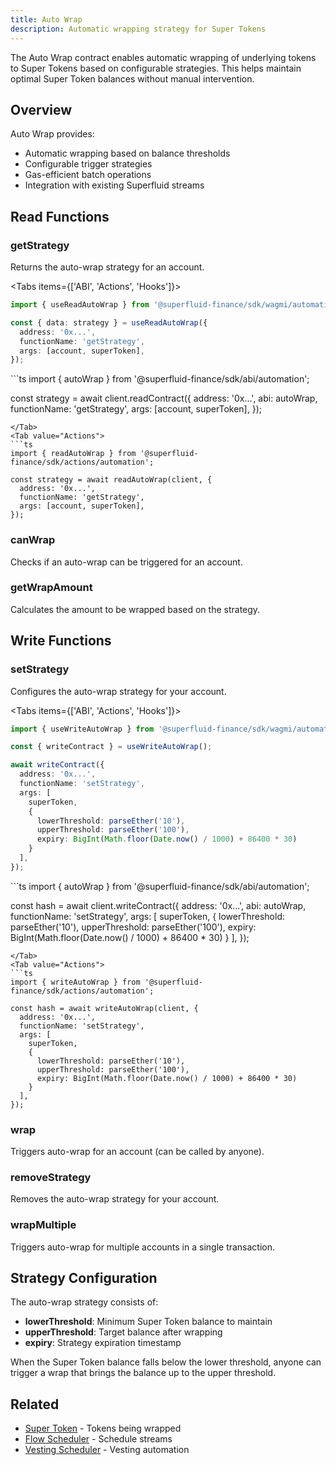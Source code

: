 ```yaml
---
title: Auto Wrap
description: Automatic wrapping strategy for Super Tokens
---
```



The Auto Wrap contract enables automatic wrapping of underlying tokens to Super Tokens based on configurable strategies. This helps maintain optimal Super Token balances without manual intervention.

## Overview

Auto Wrap provides:
- Automatic wrapping based on balance thresholds
- Configurable trigger strategies
- Gas-efficient batch operations
- Integration with existing Superfluid streams

## Read Functions

### getStrategy

Returns the auto-wrap strategy for an account.

<Tabs items={['ABI', 'Actions', 'Hooks']}>
<Tab value="Hooks">
```ts
import { useReadAutoWrap } from '@superfluid-finance/sdk/wagmi/automation';

const { data: strategy } = useReadAutoWrap({
  address: '0x...',
  functionName: 'getStrategy',
  args: [account, superToken],
});
```
</Tab>
<Tab value="ABI">
```ts
import { autoWrap } from '@superfluid-finance/sdk/abi/automation';

const strategy = await client.readContract({
  address: '0x...',
  abi: autoWrap,
  functionName: 'getStrategy',
  args: [account, superToken],
});
```
</Tab>
<Tab value="Actions">
```ts
import { readAutoWrap } from '@superfluid-finance/sdk/actions/automation';

const strategy = await readAutoWrap(client, {
  address: '0x...',
  functionName: 'getStrategy',
  args: [account, superToken],
});
```
</Tab>
</Tabs>

### canWrap

Checks if an auto-wrap can be triggered for an account.

### getWrapAmount

Calculates the amount to be wrapped based on the strategy.

## Write Functions

### setStrategy

Configures the auto-wrap strategy for your account.

<Tabs items={['ABI', 'Actions', 'Hooks']}>
<Tab value="Hooks">
```ts
import { useWriteAutoWrap } from '@superfluid-finance/sdk/wagmi/automation';

const { writeContract } = useWriteAutoWrap();

await writeContract({
  address: '0x...',
  functionName: 'setStrategy',
  args: [
    superToken,
    {
      lowerThreshold: parseEther('10'),
      upperThreshold: parseEther('100'),
      expiry: BigInt(Math.floor(Date.now() / 1000) + 86400 * 30)
    }
  ],
});
```
</Tab>
<Tab value="ABI">
```ts
import { autoWrap } from '@superfluid-finance/sdk/abi/automation';

const hash = await client.writeContract({
  address: '0x...',
  abi: autoWrap,
  functionName: 'setStrategy',
  args: [
    superToken,
    {
      lowerThreshold: parseEther('10'),
      upperThreshold: parseEther('100'),
      expiry: BigInt(Math.floor(Date.now() / 1000) + 86400 * 30)
    }
  ],
});
```
</Tab>
<Tab value="Actions">
```ts
import { writeAutoWrap } from '@superfluid-finance/sdk/actions/automation';

const hash = await writeAutoWrap(client, {
  address: '0x...',
  functionName: 'setStrategy',
  args: [
    superToken,
    {
      lowerThreshold: parseEther('10'),
      upperThreshold: parseEther('100'),
      expiry: BigInt(Math.floor(Date.now() / 1000) + 86400 * 30)
    }
  ],
});
```
</Tab>
</Tabs>

### wrap

Triggers auto-wrap for an account (can be called by anyone).

### removeStrategy

Removes the auto-wrap strategy for your account.

### wrapMultiple

Triggers auto-wrap for multiple accounts in a single transaction.

## Strategy Configuration

The auto-wrap strategy consists of:
- **lowerThreshold**: Minimum Super Token balance to maintain
- **upperThreshold**: Target balance after wrapping
- **expiry**: Strategy expiration timestamp

When the Super Token balance falls below the lower threshold, anyone can trigger a wrap that brings the balance up to the upper threshold.

## Related

- [Super Token](/docs/api/essential/super-token) - Tokens being wrapped
- [Flow Scheduler](/docs/api/automation/flow-scheduler) - Schedule streams
- [Vesting Scheduler](/docs/api/automation/vesting-scheduler) - Vesting automation